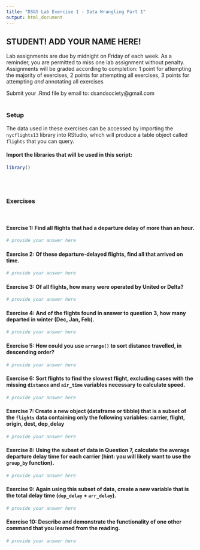 ```yaml
---
title: "DS&S Lab Exercise 1 - Data Wrangling Part 1"
output: html_document
---
```


## STUDENT! ADD YOUR NAME HERE!

Lab assignments are due by midnight on Friday of each week. As a reminder, you are permitted to miss one lab assignment without penalty. Assignments will be graded according to completion: 1 point for attempting the majority of exercises, 2 points for attempting all exercises, 3 points for attempting *and* annotating all exercises

Submit your .Rmd file by email to: dsandsociety@gmail.com
<br/><br/>

### Setup

The data used in these exercises can be accessed by importing the `nycflights13` library into RStudio, which will produce a table object called `flights` that you can query.
<br/>

#### Import the libraries that will be used in this script:
```r
library()
```
<br/><br/>

### Exercises
<br/>

#### Exercise 1: Find all flights that had a departure delay of more than an hour.
```r
# provide your answer here
```


#### Exercise 2: Of these departure-delayed flights, find all that arrived on time.
```r
# provide your answer here
```


#### Exercise 3: Of all flights, how many were operated by United or Delta?
```r
# provide your answer here
```


#### Exercise 4: And of the flights found in answer to question 3, how many departed in winter (Dec, Jan, Feb).
```r
# provide your answer here
```


#### Exercise 5: How could you use `arrange()` to sort distance travelled, in descending order?
```r
# provide your answer here
```

#### Exercise 6: Sort flights to find the slowest flight, excluding cases with the missing `distance` and `air_time` variables necessary to calculate speed.
```r
# provide your answer here
```

#### Exercise 7: Create a new object (dataframe or tibble) that is a subset of the `flights` data containing only the following variables: carrier, flight, origin, dest, dep_delay

```r
# provide your answer here
```


#### Exercise 8: Using the subset of data in Question 7, calculate the average departure delay time for each carrier (hint: you will likely want to use the `group_by` function).
```r
# provide your answer here
```


#### Exercise 9: Again using this subset of data, create a new variable that is the total delay time (`dep_delay` + `arr_delay`).
```r
# provide your answer here
```


#### Exercise 10: Describe and demonstrate the functionality of one other command that you learned from the reading.
```r
# provide your answer here
```

